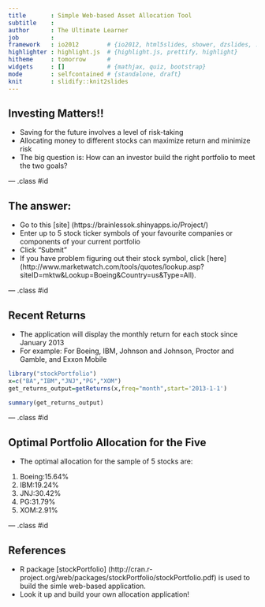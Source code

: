 ```yaml
---
title       : Simple Web-based Asset Allocation Tool
subtitle    : 
author      : The Ultimate Learner
job         : 
framework   : io2012        # {io2012, html5slides, shower, dzslides, ...}
highlighter : highlight.js  # {highlight.js, prettify, highlight}
hitheme     : tomorrow      # 
widgets     : []            # {mathjax, quiz, bootstrap}
mode        : selfcontained # {standalone, draft}
knit        : slidify::knit2slides
---
```


## Investing Matters!!

* Saving for the future involves a level of risk-taking
* Allocating money to different stocks can maximize return and minimize risk
* The big question is: How can an investor build the right portfolio to meet the two goals?

--- .class #id 

## The answer: 

* Go to this [site] (https://brainlessok.shinyapps.io/Project/)
* Enter up to 5 stock ticker symbols of your favourite companies or components of your current portfolio
* Click "Submit"
* If you have problem figuring out their stock symbol, click [here] (http://www.marketwatch.com/tools/quotes/lookup.asp?siteID=mktw&Lookup=Boeing&Country=us&Type=All). 

--- .class #id 

## Recent Returns
* The application will display the monthly return for each stock since January 2013
* For example: For Boeing, IBM, Johnson and Johnson, Proctor and Gamble, and Exxon Mobile
```r
library("stockPortfolio")
x=c("BA","IBM","JNJ","PG","XOM")
get_returns_output=getReturns(x,freq="month",start='2013-1-1')

```
```r
summary(get_returns_output)

```

--- .class #id 

## Optimal Portfolio Allocation for the Five
* The optimal allocation for the sample of 5 stocks are:  

1. Boeing:15.64%  
2. IBM:19.24%
3. JNJ:30.42%
4. PG:31.79%
5. XOM:2.91%

--- .class #id 

## References
* R package [stockPortfolio] (http://cran.r-project.org/web/packages/stockPortfolio/stockPortfolio.pdf) is used to build the simle web-based application.  
* Look it up and build your own allocation application!

